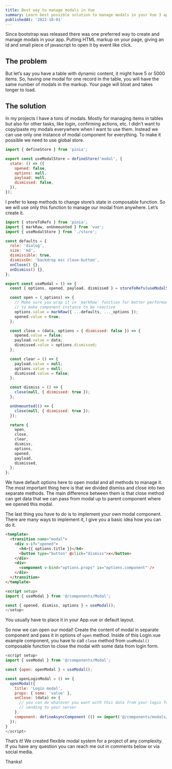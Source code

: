```yaml
---
title: Best way to manage modals in Vue
summary: Learn best possible solution to manage modals in your Vue 3 application. Using store and hooks.
publishedAt: '2022-10-01'
---
```


Since bootstrap was released there was one preferred way to create and manage modals in your app. Putting HTML markup on your page, giving an id and small piece of javascript to open it by event like click.

## The problem

But let’s say you have a table with dynamic content, it might have 5 or 5000 items. So, having one modal for one record in the table, you will have the same number of modals in the markup. Your page will bloat and takes longer to load.

## The solution

In my projects I have a tons of modals. Mostly for managing items in tables but also for other tasks, like login, confirming actions, etc. I didn’t want to copy/paste my modals everywhere when I want to use them. Instead we can use only one instance of modal component for everything. To make it possible we need to use global store.

```js
import { defineStore } from 'pinia';

export const useModalStore = defineStore('modal', {
  state: () => ({
    opened: false,
    options: null,
    payload: null,
    dismissed: false,
  }),
});
```

I prefer to keep methods to change store’s state in composable function. So we will use only this function to manage our modal from anywhere. Let’s create it.

```js
import { storeToRefs } from 'pinia';
import { markRaw, onUnmounted } from 'vue';
import { useModalStore } from './store';

const defaults = {
  role: 'dialog',
  size: 'md',
  dismissible: true,
  dismissOn: 'backdrop esc close-button',
  onClose() {},
  onDismiss() {},
};

export const useModal = () => {
  const { options, opened, payload, dismissed } = storeToRefs(useModalStore());

  const open = (_options) => {
    // Make sure you wrap it in `markRaw` function for better performance as we don't need
    // to make component instance to be reactive
    options.value = markRaw({ ...defaults, ..._options });
    opened.value = true;
  };

  const close = (data, options = { dismissed: false }) => {
    opened.value = false;
    payload.value = data;
    dismissed.value = options.dismissed;
  };

  const clear = () => {
    payload.value = null;
    options.value = null;
    dismissed.value = false;
  };

  const dismiss = () => {
    close(null, { dismissed: true });
  };

  onUnmounted(() => {
    close(null, { dismissed: true });
  });

  return {
    open,
    close,
    clear,
    dismiss,
    options,
    opened,
    payload,
    dismissed,
  };
};
```

We have default options here to open modal and all methods to manage it. The most important thing here is that we divided dismiss and close into two separate methods. The main difference between them is that close method can get data that we can pass from modal up to parent component where we opened this modal.

The last thing you have to do is to implement your own modal component. There are many ways to implement it, I give you a basic idea how you can do it.

```html
<template>
  <transition name="modal">
    <div v-if="opened">
      <h4>{{ options.title }}</h4>
      <button type="button" @click="dismiss">x</button>
    </div>
    <div>
      <component v-bind="options.props" is="options.component" />
    </div>
  </transition>
</template>

<script setup>
import { useModal } from '@/components/Modal';

const { opened, dismiss, options } = useModal();
</setup>
```

You usually have to place it in your App.vue or default layout.

So now we can open our modal! Create the content of modal in separate component and pass it in options of `open` method. Inside of this Login.vue example component, you have to call `close` method from `useModal()` composable function to close the modal with some data from login form.

```js
<script setup>
import { useModal } from '@/components/Modal';

const {open: openModal } = useModal();

const openLoginModal = () => {
  openModal({
    title: 'Login modal',
    props: { some: 'value' },
    onClose: (data) => {
      // you can do whatever you want with this data from your login form here, ex.
      // sending to your server
    },
    component: defineAsyncComponent (() => import('@/components/modals/Login.vue')),
  });
}
</script>
```

That’s it! We created flexible modal system for a project of any complexity. If you have any question you can reach me out in comments below or via social media.

Thanks!
